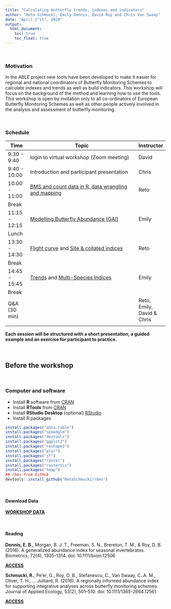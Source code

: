 ```yaml
---
title: "Calculating butterfly trends, indexes and indicators"
author: "Reto Schmucki, Emily Dennis, David Roy and Chris Van Swaay"
date: "April 1^st^, 2020"
output:
  html_document:
    toc: true
    toc_float: true
---
```


<br>

### Motivation

In the ABLE project new tools have been developed to make it easier for regional and national coordinators of Butterfly Monitoring Schemes to calculate indexes and trends as well as build indicators. This workshop will focus on the background of the method and learning how to use the tools. This workshop is open by invitation only to all co-ordinators of European Butterfly Monitoring Schemes as well as other people actively involved in the analysis and assessment of butterfly monitoring.

<br>

### Schedule

| Time         | Topic                                                                 | Instructor    |
|--------------|-----------------------------------------------------------------------|---------------|
|9:30  - 9:40  | login to virtual workshop (Zoom meeting)                              | David         |
|9:40  - 10:00 | Introduction and participant presentation                             | Chris         |
|10:00 - 11:00 | [BMS and count data in R, data wrangling and mapping](data_wrangling.html) | Reto     |
|Break         |                                                                       |               |
|11:15 - 12:15 | [Modelling Butterfly Abundance (GAI)](flight_curve_presentation.html) | Emily         |
|Lunch         |                                                                       |               |
|13:30 - 14:30 | [Flight curve](flight_curve_computing.html) and [Site & collated indices](site_indices.html)   | Reto          |
|Break         |                                                                       |               |
|14:45 - 15:45 | [Trends](species_trends.html) and [Multi-Species Indices](multispecies_indicators.html)   | Emily  |
|Break         |                                                                       |               |
|Q&A (30 min)  |                                                                       | Reto, Emily, David & Chris |
|              |                                                                       |               |


**Each session will be structured with a short presentation, a guided example and an exercise for participant to practice.**

<br>

## Before the workshop

<br>

### Computer and software

- Install **R** software from <a href="https://cran.r-project.org/"> CRAN</a>
- Install **RTools** from <a href="https://cran.r-project.org/bin/windows/Rtools/" >CRAN</a>
- Install **RStudio Desktop** (optional) <a href="https://rstudio.com/products/rstudio/download/#download"> RStudio</a>
- Install R packages

``` r
install.packages("data.table")
install.packages("speedglm")
install.packages("devtools")
install.packages("ggplot2")
install.packages("reshape2")
install.packages("plyr")
install.packages("sf")
install.packages("raster")
install.packages("rasterVis")
install.packages("tmap")
## rbms from GitHub
devtools::install_github("RetoSchmucki/rbms")

```
<br>

#### Download Data
<a href="https://filedn.com/l4iF16owVCHBm81sGhdrcpX/bms_workshop_data.zip"><b>WORKSHOP DATA</b></a>

<br>

#### Reading

**Dennis, E. B.**, Morgan, B. J. T., Freeman, S. N., Brereton, T. M., & Roy, D. B. (2016). A generalized abundance index for seasonal invertebrates. Biometrics, 72(4), 1305–1314. doi: 10.1111/biom.12506

<a href="https://onlinelibrary.wiley.com/doi/full/10.1111/biom.12506" target="_blank"><b>ACCESS</b></a>

**Schmucki, R.**, Pe’er, G., Roy, D. B., Stefanescu, C., Van Swaay, C. A. M., Oliver, T. H., … Julliard, R. (2016). A regionally informed abundance index for supporting integrative analyses across butterfly monitoring schemes. Journal of Applied Ecology, 53(2), 501–510. doi: 10.1111/1365-2664.12561

<a href="https://besjournals.onlinelibrary.wiley.com/doi/full/10.1111/1365-2664.12561" target="_blank"><b>ACCESS</b></a>